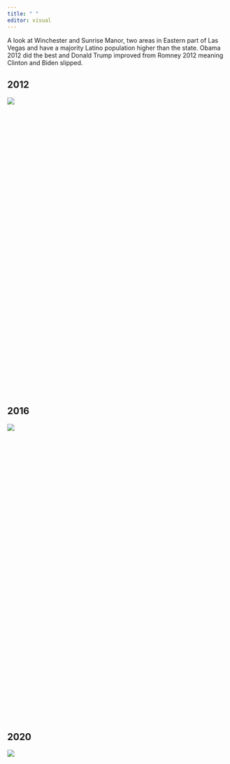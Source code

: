 ```yaml
---
title: " "
editor: visual
---
```


A look at Winchester and Sunrise Manor, two areas in Eastern part of Las Vegas and have a majority Latino population higher than the state. Obama 2012 did the best and Donald Trump improved from Romney 2012 meaning Clinton and Biden slipped.

## 2012

::: {style="min-height:673px"}
```{=html}
<script type="text/javascript" defer src="https://datawrapper.dwcdn.net/CoTAD/embed.js?v=2" charset="utf-8"></script>
```
<noscript><img src="https://datawrapper.dwcdn.net/CoTAD/full.png"/></noscript>
:::

## 2016

::: {style="min-height:672px"}
```{=html}
<script type="text/javascript" defer src="https://datawrapper.dwcdn.net/aaSbG/embed.js?v=1" charset="utf-8"></script>
```
<noscript><img src="https://datawrapper.dwcdn.net/aaSbG/full.png"/></noscript>
:::

## 2020

::: {style="min-height:672px"}
```{=html}
<script type="text/javascript" defer src="https://datawrapper.dwcdn.net/8Sgl8/embed.js?v=1" charset="utf-8"></script>
```
<noscript><img src="https://datawrapper.dwcdn.net/8Sgl8/full.png"/></noscript>
:::

##  
